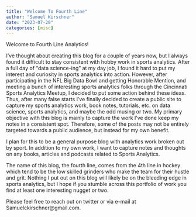 ```yaml
---
title: "Welcome To Fourth Line"
author: "Samuel Kirschner"
date: "2023-07-20"
categories: [misc]
---
```


Welcome to Fourth Line Analytics!

I've thought about creating this blog for a couple of years now, but I always found it difficult to stay consistent with hobby work in sports analytics. After a full day of "data science-ing" at my day job, I found it hard to put my interest and curiosity in sports analytics into action. However, after participating in the NFL Big Data Bowl and getting Honorable Mention, and meeting a bunch of interesting sports analytics folks through the Cincinnati Sports Analytics Meetup, I decided to put some action behind these ideas. Thus, after many false starts I've finally decided to create a public site to capture my sports analytics work, book notes, tutorials, etc. on data science, sports analytics, and maybe the odd musing or two. My primary objective with this blog is mainly to capture the work I've done keep my notes in a consistent spot. Therefore, some of the posts may not be entirely targeted towards a public audience, but instead for my own benefit.

I plan for this to be a general purpose blog with analytics work broken out by sport. In addition to my own work, I want to capture notes and thoughts on any books, articles and podcasts related to Sports Analytics.

The name of this blog, the fourth line, comes from the 4th line in hockey which tend to be the low skilled grinders who make the team for their hustle and grit. Nothing I put out on this blog will likely be on the bleeding edge in sports analytics, but I hope if you stumble across this portfolio of work you find at least one interesting nugget or two.

Please feel free to reach out on twitter or via e-mail at Samuelckirschner\@gmail.com.
